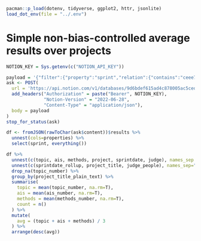 ```r
pacman::p_load(dotenv, tidyverse, ggplot2, httr, jsonlite)
load_dot_env(file = "../.env")
```


# Simple non-bias-controlled average results over projects

```r
NOTION_KEY = Sys.getenv(c("NOTION_API_KEY"))

payload = '{"filter":{"property":"sprint","relation":{"contains":"ceee7fa0b924421a97c50089de27bd76"}}}'
ask <- POST(
  url = 'https://api.notion.com/v1/databases/9d6bdef615ad4c878005ac5cedd11a71/query',
  add_headers("Authorization" = paste("Bearer", NOTION_KEY),
              "Notion-Version" = "2022-06-28",
              "Content-Type" = "application/json"),
  body = payload
)
stop_for_status(ask)

df <- fromJSON(rawToChar(ask$content))$results %>% 
  unnest(cols=properties) %>% 
  select(sprint, everything())

df %>% 
  unnest(c(topic, ais, methods, project, sprintdate, judge), names_sep = "_") %>% 
  unnest(c(sprintdate_rollup, project_title, judge_people), names_sep="_") %>% 
  drop_na(topic_number) %>% 
  group_by(project_title_plain_text) %>%
  summarise(
    topic = mean(topic_number, na.rm=T),
    ais = mean(ais_number, na.rm=T),
    methods = mean(methods_number, na.rm=T),
    count = n()
  ) %>% 
  mutate(
    avg = (topic + ais + methods) / 3
  ) %>% 
  arrange(desc(avg))

```



